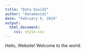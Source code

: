 ```yaml
---
title: "Data DavidZ"
author: "datadavidz"
date: "February 9, 2019"
output:
  html_document:
    css: style.css
---
```


Hello, Website! Welcome to the world.
